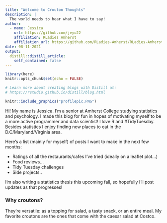 ```yaml
---
title: "Welcome to Crouton Thoughts"
description: |
  The world needs to hear what I have to say!
author:
  - name: Jessica
    url: https://github.com/jeyu22
    affiliation: RLadies Amherst
    affiliation_url: https://github.com/RLadies-Amherst/RLadies-Amherst#rladies
date: 08-11-2021
output:
  distill::distill_article:
    self_contained: false
---
```


```r
library(here)
knitr::opts_chunk$set(echo = FALSE)

# Learn more about creating blogs with Distill at:
# https://rstudio.github.io/distill/blog.html

```


```r
knitr::include_graphics("profilepic.PNG")
```
Hi! My name is Jessica. I'm a senior at Amherst College studying statistics and psychology. I made this blog for fun in hopes of motivating myself to be a more active programmer and data scientist! I love R and #TidyTuesday. Besides statistics I enjoy finding new places to eat in the D.C/Maryland/Virginia area. 

Here's a list (mainly for myself) of posts I want to make in the next few months:

- Ratings of all the restaurants/cafes I've tried (ideally on a leaflet plot...)
- Food reviews...
- Tidy Tuesday challenges
- Side projects..

I'm also writing a statistics thesis this upcoming fall, so hopefully I'll post updates as that progresses!

### Why croutons?

They're versatile: as a topping for salad, a tasty snack, or an entire meal. My favorite croutons are the ones that come with the caesar salad at Costco. 





  

